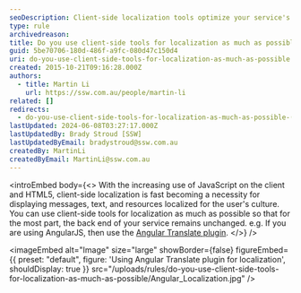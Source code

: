 ```yaml
---
seoDescription: Client-side localization tools optimize your service's performance by reducing backend dependencies, ensuring seamless cultural adaptations.
type: rule
archivedreason:
title: Do you use client-side tools for localization as much as possible?
guid: 5be70706-180d-486f-a9fc-080d47c150d4
uri: do-you-use-client-side-tools-for-localization-as-much-as-possible
created: 2015-10-21T09:16:28.000Z
authors:
  - title: Martin Li
    url: https://ssw.com.au/people/martin-li
related: []
redirects:
  - do-you-use-client-side-tools-for-localization-as-much-as-possible-(2)
lastUpdated: 2024-06-08T03:27:17.000Z
lastUpdatedBy: Brady Stroud [SSW]
lastUpdatedByEmail: bradystroud@ssw.com.au
createdBy: MartinLi
createdByEmail: MartinLi@ssw.com.au
---
```


<introEmbed
  body={<>
With the increasing use of JavaScript on the client and HTML5, client-side localization is fast becoming a necessity for displaying messages, text, and resources localized for the user's culture. You can use client-side tools for localization as much as possible so that for the most part, the back end of your service remains unchanged. e.g. If you are using AngularJS, then use the [Angular Translate plugin](https://angular-translate.github.io/).
  </>}
/>

<imageEmbed
  alt="Image"
  size="large"
  showBorder={false}
  figureEmbed={{
    preset: "default",
    figure: 'Using Angular Translate plugin for localization',
    shouldDisplay: true
  }}
  src="/uploads/rules/do-you-use-client-side-tools-for-localization-as-much-as-possible/Angular_Localization.jpg"
/>
